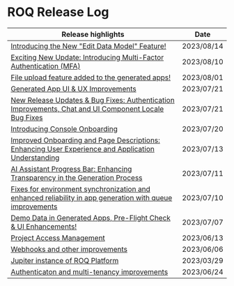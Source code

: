 
# ROQ Release Log

| Release highlights                                                                                                                   | Date       |
| ------------------------------------------------------------------------------------------------------------------------------------ | ---------- |
| [Introducing the New "Edit Data Model" Feature!](/release-notes/2023-R3005) | 2023/08/14 |
| [Exciting New Update: Introducing Multi-Factor Authentication (MFA)](/release-notes/2023-R3004) | 2023/08/10 |
| [File upload feature added to the generated apps!](/release-notes/2023-R3003)														   | 2023/08/01 |
| [Generated App UI & UX Improvements](/release-notes/2023-R3002)                                                                      | 2023/07/21 |
| [New Release Updates & Bug Fixes: Authentication Improvements, Chat and UI Component Locale Bug Fixes](//release-notes/2023-R3001)   | 2023/07/21 |
| [Introducing Console Onboarding](/release-notes/2023-R3000)                                                                          | 2023/07/20 |
| [Improved Onboarding and Page Descriptions: Enhancing User Experience and Application Understanding](/release-notes/2023-R015)       | 2023/07/13 |
| [AI Assistant Progress Bar: Enhancing Transparency in the Generation Process](/release-notes/2023-R014)                              | 2023/07/11 |
| [Fixes for environment synchronization and enhanced reliability in app generation with queue improvements](/release-notes/2023-R013) | 2023/07/10 |
| [Demo Data in Generated Apps, Pre-Flight Check & UI Enhancements!](/release-notes/2023-R012)                                         | 2023/07/07 |
| [Project Access Management ](/release-notes/2023-R011)                                                                               | 2023/06/13 |
| [Webhooks and other improvements ](/release-notes/2023-R003)                                                                         | 2023/06/06 |
| [Jupiter instance of ROQ Platform](/release-notes/2023-R002)                                                                         | 2023/03/29 |
| [Authenticaton and multi-tenancy improvements](/release-notes/2023-R001)                                                             | 2023/06/24 |

